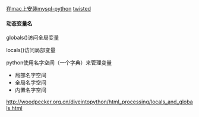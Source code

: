 [[install_mysql_python_on_mac|在mac上安装mysql-python]]
[[twisted/index|twisted]]

====动态变量名====
globals()访问全局变量

locals()访问局部变量

python使用名字空间（一个字典）来管理变量
* 局部名字空间
* 全局名字空间
* 内置名字空间

[[http://woodpecker.org.cn/diveintopython/html_processing/locals_and_globals.html]]
